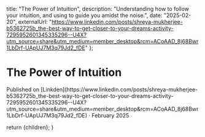 
  title: "The Power of Intuition",
  description: "Understanding how to follow your intuition, and using to guide you amidst the noise.",
  date: "2025-02-20",
  externalUrl: "https://www.linkedin.com/posts/shreya-mukherjee-b5362725b_the-best-way-to-get-closer-to-your-dreams-activity-7295952601345335296--U4X?utm_source=share&utm_medium=member_desktop&rcm=ACoAAD_8j68Bwr1LbDrf-UApUJ7M3q79Jd2_fDE"
};

# The Power of Intuition

<div className="text-center text-muted-foreground">
  Published on
  [Linkden](https://www.linkedin.com/posts/shreya-mukherjee-b5362725b_the-best-way-to-get-closer-to-your-dreams-activity-7295952601345335296--U4X?utm_source=share&utm_medium=member_desktop&rcm=ACoAAD_8j68Bwr1LbDrf-UApUJ7M3q79Jd2_fDE)
  · February 2025
</div>

  return <MdxLayout>{children}</MdxLayout>;
} 